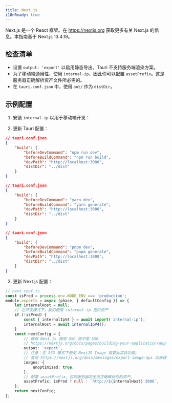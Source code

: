 ```yaml
---
title: Next.js
i18nReady: true
---
```



Next.js 是一个 React 框架。在 https://nextjs.org 获取更多有关 Next.js 的信息。本指南基于 Next.js 13.4.19。

## 检查清单

- 设置 `output: 'export'` 以启用静态导出。Tauri 不支持服务端渲染方案。
- 为了移动端通用性，使用 `internal-ip`，因此你可以配置 `assetPrefix`。这是服务器正确解析资产文件所必需的。
- 在 `tauri.conf.json` 中，使用 `out/` 作为 `distDir`。

## 示例配置

1. 安装 `internal-ip` 以用于移动端开发：

<CommandTabs
    npm="npm install --save-dev internal-ip"
    yarn="yarn add -D internal-ip"
    pnpm="pnpm add -D internal-ip"
/>

2. 更新 Tauri 配置：

<Tabs>
    <TabItem label="npm">

```json
// tauri.conf.json
{
    "build": {
        "beforeDevCommand": "npm run dev",
        "beforeBuildCommand": "npm run build",
        "devPath": "http://localhost:3000",
        "distDir": "../dist"
    }
}
```

</TabItem>
<TabItem label="yarn">

```json
// tauri.conf.json
{
    "build": {
        "beforeDevCommand": "yarn dev",
        "beforeBuildCommand": "yarn generate",
        "devPath": "http://localhost:3000",
        "distDir": "../dist"
    }
}
```

</TabItem>
<TabItem label="pnpm">

```json
// tauri.conf.json
{
    "build": {
        "beforeDevCommand": "pnpm dev",
        "beforeBuildCommand": "pnpm generate",
        "devPath": "http://localhost:3000",
        "distDir": "../dist"
    }
}
```

</TabItem>
</Tabs>

3. 更新 Next.js 配置：

```ts
// next.conf.ts
const isProd = process.env.NODE_ENV === 'production';
module.exports = async (phase, { defaultConfig }) => {
    let internalHost = null;
    // 在开发模式下，我们使用 internal-ip 提供资产
    if (!isProd) {
        const { internalIpV4 } = await import('internal-ip');
        internalHost = await internalIpV4();
    }
    const nextConfig = {
        // 确保 Next.js 使用 SSG 而不是 SSR
        // https://nextjs.org/docs/pages/building-your-application/deploying/static-exports
        output: 'export',
        // 注意：在 SSG 模式下使用 NextJS Image 需要此实验功能。
        // 查阅 https://nextjs.org/docs/messages/export-image-api 以获得不同的解决方案。
        images: {
            unoptimized: true,
        },
        // 配置 assetPrefix，否则服务器将无法正确解析你的资产。
        assetPrefix: isProd ? null : `http://${internalHost}:3000`,
    };
    return nextConfig;
};
```
